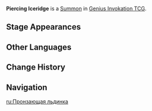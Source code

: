{{Genius Invokation TCG Infobox
|id          = 121033
|image       = Piercing Iceridge Summon.png
|type        = Summon
|createdby   = Plunging Ice Shards
|summontype  = Character Card Skill
|usage       = 2
|effect      = '''End Phase:''' Deal 1 {{Color|Cryo DMG}} to the opposing '''Character Closest to Your Current Active Character'''.<br><br>'''Character Closest to Your Current Active Character'''<br>The opposing "character closest to your current active character" is the opposing character whose position is closest to that of your active character.<br>If multiple such characters exist, the one with the foremost position will be viewed as being "closest."
|features    = Cryo Hypostasis
}}
'''Piercing Iceridge''' is a [[Summon]] in [[Genius Invokation TCG]].

==Stage Appearances==
{{Genius Invokation TCG Stage Appearances|createdby=Cryo Hypostasis (Character Card)}}

==Other Languages==
{{Other Languages
|en      = Piercing Iceridge
|zhs     = 刺击冰棱
|zhs_rm  = Cìjī Bīngléng
|zht     = 刺擊冰稜
|zht_rm  = Cìjí Bīngléng
|zh_tl   = Piercing Icicles
|ja      = 氷柱ストライク
|ja_rm   = Tsurara Sutoraiku{{Assumed}}
|ja_tl   = Icicle Strike
|ko      = 찌르는 얼음가시
|ko_rm   = 
|ko_tl   = 
|es      = Púa gélida
|es_tl   = Icy Spike
|fr      = Glace perçante
|fr_tl   = Piercing Ice
|ru      = Пронзающая льдинка
|ru_tl   = Piercing Ice Floe
|th      = Piercing Iceridge
|vi      = Trụ Băng Xuyên Thấu
|vi_tl   = 
|de      = Durchbohrende Eiszapfen
|de_tl   = Piercing Icicles
|id      = Piercing Iceridge
|pt      = Ponta Perfurante de Gelo
|pt_tl   = 
|tr      = Delici Buz Tepesi
|tr_tl   = 
|it      = Perforazione glaciale
|it_tl   = 
}}

==Change History==
{{Change History|4.4}}

==Navigation==
{{Genius Invokation TCG Navbox|Summon}}

[[ru:Пронзающая льдинка]]